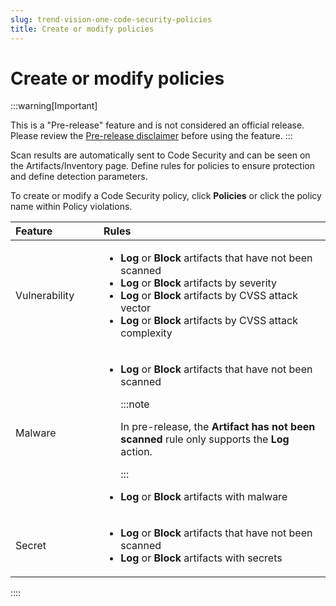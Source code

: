 ```yaml
---
slug: trend-vision-one-code-security-policies
title: Create or modify policies
---
```

# Create or modify policies

:::warning[Important]

This is a "Pre-release" feature and is not considered an official release. Please review the [Pre-release disclaimer](pre-release-disclaimer.mdx) before using the feature.
:::

Scan results are automatically sent to Code Security and can be seen on the Artifacts/Inventory page. Define rules for policies to ensure protection and define detection parameters.

To create or modify a Code Security policy, click **Policies** or click the policy name within Policy violations.

<table>
<colgroup>
<col style="width: 28%" />
<col style="width: 72%" />
</colgroup>
<thead style="text-align: left;">
<tr>
<th>Feature</th>
<th>Rules</th>
</tr>
</thead>
<tbody style="text-align: left;">
<tr>
<td>Vulnerability</td>
<td><ul>
<li><strong>Log</strong> or <strong>Block</strong> artifacts that have not been scanned</li>
<li><strong>Log</strong> or <strong>Block</strong> artifacts by severity</li>
<li><strong>Log</strong> or <strong>Block</strong> artifacts by CVSS attack vector</li>
<li><strong>Log</strong> or <strong>Block</strong> artifacts by CVSS attack complexity</li>
</ul></td>
</tr>
<tr>
<td>Malware</td>
<td><ul>
<li><strong>Log</strong> or <strong>Block</strong> artifacts that have not been scanned


:::note

In pre-release, the <strong>Artifact has not been scanned</strong> rule only supports the <strong>Log</strong> action.


:::

</li>
<li><strong>Log</strong> or <strong>Block</strong> artifacts with malware</li>
</ul></td>
</tr>
<tr>
<td>Secret</td>
<td><ul>
<li><strong>Log</strong> or <strong>Block</strong> artifacts that have not been scanned</li>
<li><strong>Log</strong> or <strong>Block</strong> artifacts with secrets</li>
</ul></td>
</tr>
</tbody>
</table>
::::
